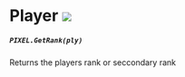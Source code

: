 # Player ![](https://raw.githubusercontent.com/Pulsar-Dev/documentation/main/public/shared.png)

##### `PIXEL.GetRank(ply)`
  Returns the players rank or seccondary rank
